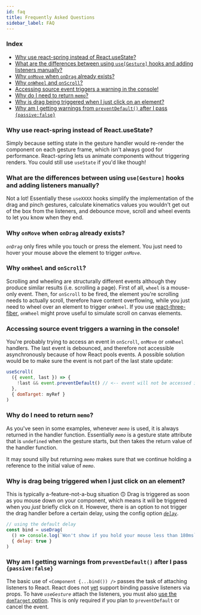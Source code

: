 ```yaml
---
id: faq
title: Frequently Asked Questions
sidebar_label: FAQ
---
```


### Index

- [Why use react-spring instead of React.useState?](#why-use-react-spring-instead-of-reactusestate)
- [What are the differences between using `use[Gesture]` hooks and adding listeners manually?](#what-are-the-differences-between-using-usegesture-hooks-and-adding-listeners-manually)
- [Why `onMove` when `onDrag` already exists?](#why-onmove-when-ondrag-already-exists)
- [Why `onWheel` and `onScroll`?](#why-onwheel-and-onscroll)
- [Accessing source event triggers a warning in the console!](#accessing-source-event-triggers-a-warning-in-the-console)
- [Why do I need to return `memo`?](#why-do-i-need-to-return-memo)
- [Why is drag being triggered when I just click on an element?](#why-is-drag-being-triggered-when-i-just-click-on-an-element)
- [Why am I getting warnings from `preventDefault()` after I pass `{passive:false}`](#why-am-i-getting-warnings-from-preventdefault-after-i-pass-passivefalse)

### Why use react-spring instead of React.useState?

Simply because setting state in the gesture handler would re-render the component on each gesture frame, which isn't always good for performance. React-spring lets us animate components without triggering renders. You could still use `useState` if you'd like though!

### What are the differences between using `use[Gesture]` hooks and adding listeners manually?

Not a lot! Essentially these `useXXXX` hooks simplify the implementation of the drag and pinch gestures, calculate kinematics values you wouldn't get out of the box from the listeners, and debounce move, scroll and wheel events to let you know when they end.

### Why `onMove` when `onDrag` already exists?

_`onDrag`_ only fires while you touch or press the element. You just need to hover your mouse above the element to trigger _`onMove`_.

### Why `onWheel` and `onScroll`?

Scrolling and wheeling are structurally different events although they produce similar results (i.e. scrolling a page). First of all, `wheel` is a mouse-only event. Then, for `onScroll` to be fired, the element you're scrolling needs to actually scroll, therefore have content overflowing, while you just need to wheel over an element to trigger `onWheel`. If you use [react-three-fiber](https://github.com/drcmda/react-three-fiber), `onWheel` might prove useful to simulate scroll on canvas elements.

### Accessing source event triggers a warning in the console!

You're probably trying to access an event in `onScroll`, `onMove` or `onWheel` handlers. The last event is debounced, and therefore not accessible asynchronously because of how React pools events. A possible solution would be to make sure the event is not part of the last state update:

```jsx {1-100}
useScroll(
  ({ event, last }) => {
    !last && event.preventDefault() // <-- event will not be accessed in the last event
  },
  { domTarget: myRef }
)
```

### Why do I need to return `memo`?

As you've seen in some examples, whenever _`memo`_ is used, it is always returned in the handler function. Essentially _`memo`_ is a gesture state attribute that is `undefined` when the gesture starts, but then takes the return value of the handler function.

It may sound silly but returning _`memo`_ makes sure that we continue holding a reference to the initial value of _`memo`_.

### Why is drag being triggered when I just click on an element?

This is typically a-feature-not-a-bug situation 🙃 Drag is triggered as soon as you mouse down on your component, which means it will be triggered when you _just_ briefly click on it. However, there is an option to not trigger the drag handler before a certain delay, using the config option [_`delay`_](options.mdx/delay-drag-only).

```jsx {1-100}
// using the default delay
const bind = useDrag(
  () => console.log(`Won't show if you hold your mouse less than 180ms`),
  { delay: true }
)
```

### Why am I getting warnings from `preventDefault()` after I pass `{passive:false}`

The basic use of `<Component {...bind()) />` passes the task of attaching listeners to React. React does not [yet](https://github.com/facebook/react/issues/6436) support binding passive listeners via props. To have _`useGesture`_ attach the listeners, you must also [use the `domTarget` option](options.mdx/#domtarget). This is only required if you plan to `preventDefault` or cancel the event.
